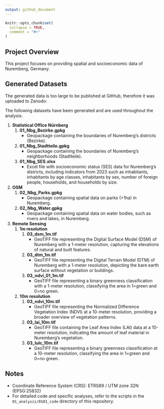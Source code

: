 ```yaml
---
output: github_document
---
```


<!-- README.md is generated from README.Rmd. Please edit that file -->

```r
knitr::opts_chunk$set(
  collapse = TRUE,
  comment = "#>"
)
```

## Project Overview

This project focuses on providing spatial and socioeconomic data of Nuremberg, Germany.

## Generated Datasets

The generated data is too large to be published at GitHub, therefore it was uploaded to Zenodo:

The following datasets have been generated and are used throughout the analysis:

1.  **Statistical Office Nürnberg**
    1.  **01_Nbg_Bezirke.gpkg**
        -   Geopackage containing the boundaries of Nuremberg's districts (Bezirke).
    2.  **01_Nbg_Stadtteile.gpkg**
        -   Geopackage containing the boundaries of Nuremberg's neighborhoods (Stadtteile).
    3.  **01_Nbg_SES.xlsx**
        -   Excel file with socioeconomic status (SES) data for Nuremberg's districts, including indicators from 2023 such as inhabitants, inhabitants by age classes, inhabitants by sex, number of foreign people, households, and households by size.
2.  **OSM**
    1.  **02_Nbg_Parks.gpkg**
        -   Geopackage containing spatial data on parks (\>1ha) in Nuremberg.
    2.  **02_Nbg_Water.gpkg**
        -   Geopackage containing spatial data on water bodies, such as rivers and lakes, in Nuremberg.
3.  **Remote Sensing**
    1.  **1m resolution**
        1.  **03_dsm_1m.tif**
            -   GeoTIFF file representing the Digital Surface Model (DSM) of Nuremberg with a 1-meter resolution, capturing the elevations of natural and built features.
        2.  **03_dtm_1m.tif**
            -   GeoTIFF file representing the Digital Terrain Model (DTM) of Nuremberg with a 1-meter resolution, depicting the bare earth surface without vegetation or buildings.
        3.  **03_ndvi_01_1m.tif**
            -   GeoTIFF file representing a binary greenness classification with a 1-meter resolution, classifying the area in 1=green and 0=no green.
    2.  **10m resolution**
        1.  **03_ndvi_10m.tif**
            -   GeoTIFF file representing the Normalized Difference Vegetation Index (NDVI) at a 10-meter resolution, providing a broader overview of vegetation patterns.
        2.  **03_lai_10m.tif**
            -   GeoTIFF file containing the Leaf Area Index (LAI) data at a 10-meter resolution, indicating the amount of leaf material in Nuremberg's vegetation.
        3.  **03_lulc_10m.tif**
            -   GeoTIFF file representing a binary greenness classification at a 10-meter resolution, classifying the area in 1=green and 0=no green.

## Notes

-   Coordinate Reference System (CRS): ETRS89 / UTM zone 32N (EPSG:25832)
-   For detailed code and specific analyses, refer to the scripts in the `01_analysis/0101_code` directory of this repository.
